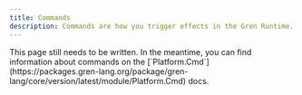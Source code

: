 ```yaml
---
title: Commands
description: Commands are how you trigger effects in the Gren Runtime.
---
```



<Aside type="caution">
This page still needs to be written.
In the meantime, you can find information about commands on the [`Platform.Cmd`](https://packages.gren-lang.org/package/gren-lang/core/version/latest/module/Platform.Cmd) docs.
</Aside>
